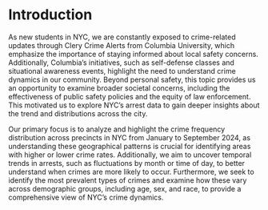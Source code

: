 # Introduction

As new students in NYC, we are constantly exposed to crime-related updates through Clery Crime Alerts from Columbia University, which emphasize the importance of staying informed about local safety concerns. Additionally, Columbia’s initiatives, such as self-defense classes and situational awareness events, highlight the need to understand crime dynamics in our community. Beyond personal safety, this topic provides us an opportunity to examine broader societal concerns, including the effectiveness of public safety policies and the equity of law enforcement. This motivated us to explore NYC's arrest data to gain deeper insights about the trend and distributions across the city. 

Our primary focus is to analyze and highlight the crime frequency distribution across precincts in NYC from January to September 2024, as understanding these geographical patterns is crucial for identifying areas with higher or lower crime rates. Additionally, we aim to uncover temporal trends in arrests, such as fluctuations by month or time of day, to better understand when crimes are more likely to occur. Furthermore, we seek to identify the most prevalent types of crimes and examine how these vary across demographic groups, including age, sex, and race, to provide a comprehensive view of NYC’s crime dynamics.

